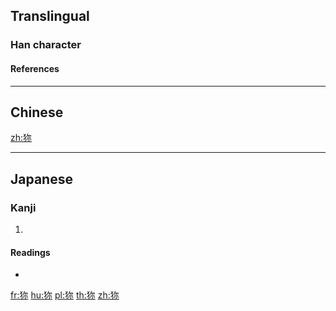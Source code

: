 {{character info/new}}
{{also|獮}}
==Translingual==

===Han character===
{{Han char|rn=94|rad=犬|as=05|sn=8|four=47292|canj=KHNF|ids=⿰犭尔}}

====References====
{{Han ref|kx=0709.181|hdz=21341.041|uh=72DD}}

----

==Chinese==
{{zh-see|獮}}

[[zh:狝]]

----

==Japanese==

===Kanji===
{{ja-kanji|grade=|rs=犬05}}

# {{defn|lang=ja|sort=犬05}}

====Readings====
* {{ja-readings|on=[[せん]] (sen)|kun=}}

[[fr:狝]]
[[hu:狝]]
[[pl:狝]]
[[th:狝]]
[[zh:狝]]